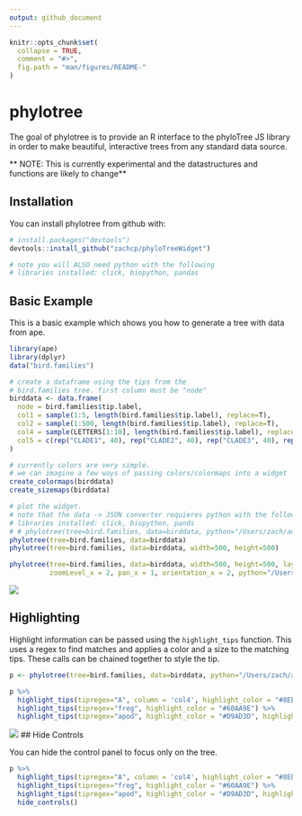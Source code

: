 ```yaml
---
output: github_document
---
```


<!-- README.md is generated from README.Rmd. Please edit that file -->

```r
knitr::opts_chunk$set(
  collapse = TRUE,
  comment = "#>",
  fig.path = "man/figures/README-"
)
```
# phylotree

The goal of phylotree is to provide an R interface to the phyloTree JS library in 
order to make beautiful, interactive trees from any standard data source.

** NOTE: This is currently experimental and the datastructures and functions are likely to change**

## Installation

You can install phylotree from github with:

```r
# install.packages("devtools")
devtools::install_github("zachcp/phyloTreeWidget")

# note you will ALSO need python with the following
# libraries installed: click, biopython, pandas
```

## Basic Example

This is a basic example which shows you how to generate a tree with data from ape.

```r
library(ape)
library(dplyr)
data("bird.families")

# create a dataframe using the tips from the
# bird.families tree. first column must be "node"
birddata <- data.frame(
  node = bird.families$tip.label,
  col1 = sample(1:5, length(bird.families$tip.label), replace=T),
  col2 = sample(1:500, length(bird.families$tip.label), replace=T),
  col4 = sample(LETTERS[1:10], length(bird.families$tip.label), replace=T),
  col5 = c(rep("CLADE1", 40), rep("CLADE2", 40), rep("CLADE3", 40), rep("CLADE4", 17))
)

# currently colors are very simple.
# we can imagine a few ways of passing colors/colormaps into a widget
create_colormaps(birddata)
create_sizemaps(birddata)

# plot the widget.
# note that the data -> JSON converter requieres python with the following
# libraries installed: click, biopython, pands
# # phylotree(tree=bird.families, data=birddata, python="/Users/zach/anaconda3/bin/python")
phylotree(tree=bird.families, data=birddata)
phylotree(tree=bird.families, data=birddata, width=500, height=500)
```

```r
phylotree(tree=bird.families, data=birddata, width=500, height=500, layout="rect", 
          zoomLevel_x = 2, pan_x = 1, orientation_x = 2, python="/Users/zach/anaconda3/bin/python")
```

![](phylotree1.png)

## Highlighting

Highlight information can be passed using the `highlight_tips` function. This uses a regex to find matches and applies a color and a size to the matching tips. These calls can be chained together to style the tip.


```r

p <- phylotree(tree=bird.families, data=birddata, python="/Users/zach/anaconda3/bin/python")

p %>% 
  highlight_tips(tipregex="A", column = 'col4', highlight_color = "#8EBC66", highlight_size = 5) %>%
  highlight_tips(tipregex="freg", highlight_color = "#60AA9E") %>%
  highlight_tips(tipregex="apod", highlight_color = "#D9AD3D", highlight_size = 5)

```
![](phylotree_highlight.png)
## Hide Controls

You can hide the control panel to focus only on the tree.

```r
p %>% 
  highlight_tips(tipregex="A", column = 'col4', highlight_color = "#8EBC66", highlight_size = 5) %>%
  highlight_tips(tipregex="freg", highlight_color = "#60AA9E") %>%
  highlight_tips(tipregex="apod", highlight_color = "#D9AD3D", highlight_size = 5) %>%
  hide_controls()
```

